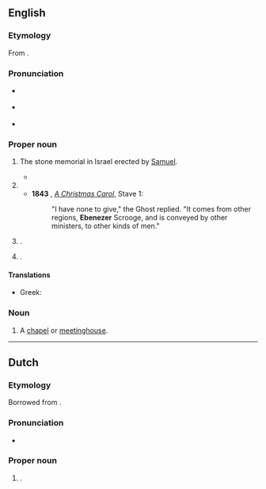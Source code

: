 ==English==
{{wikipedia}}

===Etymology===
From {{der|en|he|אֶבֶן הָעֵזֶר||stone of help|tr=éven ha`ézer}}.

===Pronunciation===
* {{a|GA}} {{IPA|en|/ɛbəˈnizɚ/}}
* {{a|RP}} {{IPA|en|/ɛbəˈniːzə/}}
* {{rhymes|en|iːzə(ɹ)|s=4}}

===Proper noun===
{{en-proper noun}}

# {{lb|en|biblical}} The stone memorial in Israel erected by [[Samuel]].
#* {{RQ:King James Version|1 Samuel|7|12|passage=Then Samuel took a stone, and set it between Mizpeh and Shen, and called the name of it '''Ebenezer''', saying, Hitherto hath the LORD helped us.}}
# {{non-gloss definition|{{given name|en|male|from=Hebrew}} taken up by [[Puritans]] in the 17th century.}}
#* '''1843''' {{w|Charles Dickens}}, ''[[s:A Christmas Carol|A Christmas Carol]]'', Stave 1:
#*: "I have none to give," the Ghost replied. "It comes from other regions, '''Ebenezer''' Scrooge, and is conveyed by other ministers, to other kinds of men."
# {{place|en|ghost town|s/Georgia|c/USA}}.
# {{place|en|village|p/Saskatchewan|c/Canada}}.

====Translations====
{{trans-top|male given name}}
* Greek: {{t|el|Εμπενίζερ}}
{{trans-mid}}
{{trans-bottom}}

===Noun===
{{en-noun}}

# A [[chapel]] or [[meetinghouse]].

----

==Dutch==

===Etymology===
Borrowed from {{bor|nl|Ebenezer}}. {{rfe|nl}}

===Pronunciation===
* {{hyphenation|nl|Ebe|ne|zer}}

===Proper noun===
{{nl-proper noun|n}}

# {{place|nl|neighbourhood|c/Sint Maarten}}.